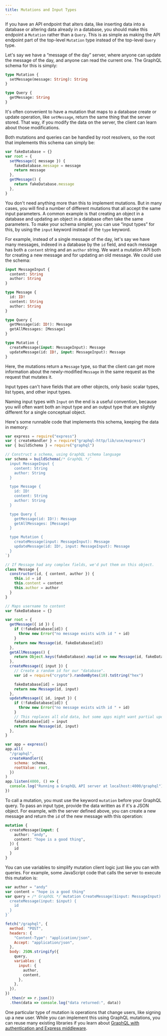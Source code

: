 ```yaml
---
title: Mutations and Input Types
---
```


If you have an API endpoint that alters data, like inserting data into a database or altering data already in a database, you should make this endpoint a `Mutation` rather than a `Query`. This is as simple as making the API endpoint part of the top-level `Mutation` type instead of the top-level `Query` type.

Let's say we have a “message of the day” server, where anyone can update the message of the day, and anyone can read the current one. The GraphQL schema for this is simply:

```graphql
type Mutation {
  setMessage(message: String): String
}

type Query {
  getMessage: String
}
```

It's often convenient to have a mutation that maps to a database create or update operation, like `setMessage`, return the same thing that the server stored. That way, if you modify the data on the server, the client can learn about those modifications.

Both mutations and queries can be handled by root resolvers, so the root that implements this schema can simply be:

```js
var fakeDatabase = {}
var root = {
  setMessage({ message }) {
    fakeDatabase.message = message
    return message
  },
  getMessage() {
    return fakeDatabase.message
  },
}
```

You don't need anything more than this to implement mutations. But in many cases, you will find a number of different mutations that all accept the same input parameters. A common example is that creating an object in a database and updating an object in a database often take the same parameters. To make your schema simpler, you can use “input types” for this, by using the `input` keyword instead of the `type` keyword.

For example, instead of a single message of the day, let's say we have many messages, indexed in a database by the `id` field, and each message has both a `content` string and an `author` string. We want a mutation API both for creating a new message and for updating an old message. We could use the schema:

```graphql
input MessageInput {
  content: String
  author: String
}

type Message {
  id: ID!
  content: String
  author: String
}

type Query {
  getMessage(id: ID!): Message
  getAllMessages: [Message]
}

type Mutation {
  createMessage(input: MessageInput): Message
  updateMessage(id: ID!, input: MessageInput): Message
}
```

Here, the mutations return a `Message` type, so that the client can get more information about the newly-modified `Message` in the same request as the request that mutates it.

Input types can't have fields that are other objects, only basic scalar types, list types, and other input types.

Naming input types with `Input` on the end is a useful convention, because you will often want both an input type and an output type that are slightly different for a single conceptual object.

Here's some runnable code that implements this schema, keeping the data in memory:

```js
var express = require("express")
var { createHandler } = require("graphql-http/lib/use/express")
var { buildSchema } = require("graphql")

// Construct a schema, using GraphQL schema language
var schema = buildSchema(/* GraphQL */`
  input MessageInput {
    content: String
    author: String
  }

  type Message {
    id: ID!
    content: String
    author: String
  }

  type Query {
    getMessage(id: ID!): Message
    getAllMessages: [Message]
  }

  type Mutation {
    createMessage(input: MessageInput): Message
    updateMessage(id: ID!, input: MessageInput): Message
  }
`)

// If Message had any complex fields, we'd put them on this object.
class Message {
  constructor(id, { content, author }) {
    this.id = id
    this.content = content
    this.author = author
  }
}

// Maps username to content
var fakeDatabase = {}

var root = {
  getMessage({ id }) {
    if (!fakeDatabase[id]) {
      throw new Error("no message exists with id " + id)
    }
    return new Message(id, fakeDatabase[id])
  },
  getAllMessages() {
    return Object.keys(fakeDatabase).map(id => new Message(id, fakeDatabase[id]));
  },
  createMessage({ input }) {
    // Create a random id for our "database".
    var id = require("crypto").randomBytes(10).toString("hex")

    fakeDatabase[id] = input
    return new Message(id, input)
  },
  updateMessage({ id, input }) {
    if (!fakeDatabase[id]) {
      throw new Error("no message exists with id " + id)
    }
    // This replaces all old data, but some apps might want partial update.
    fakeDatabase[id] = input
    return new Message(id, input)
  },
}

var app = express()
app.all(
  "/graphql",
  createHandler({
    schema: schema,
    rootValue: root,
  })
)
app.listen(4000, () => {
  console.log("Running a GraphQL API server at localhost:4000/graphql")
})
```

To call a mutation, you must use the keyword `mutation` before your GraphQL query. To pass an input type, provide the data written as if it's a JSON object. For example, with the server defined above, you can create a new message and return the `id` of the new message with this operation:

```graphql
mutation {
  createMessage(input: {
    author: "andy",
    content: "hope is a good thing",
  }) {
    id
  }
}
```

You can use variables to simplify mutation client logic just like you can with queries. For example, some JavaScript code that calls the server to execute this mutation is:

```js
var author = "andy"
var content = "hope is a good thing"
var query = /* GraphQL */`mutation CreateMessage($input: MessageInput) {
  createMessage(input: $input) {
    id
  }
}`

fetch("/graphql", {
  method: "POST",
  headers: {
    "Content-Type": "application/json",
    Accept: "application/json",
  },
  body: JSON.stringify({
    query,
    variables: {
      input: {
        author,
        content,
      },
    },
  }),
})
  .then(r => r.json())
  .then(data => console.log("data returned:", data))
```

One particular type of mutation is operations that change users, like signing up a new user. While you can implement this using GraphQL mutations, you can reuse many existing libraries if you learn about [GraphQL with authentication and Express middleware](/graphql-js/authentication-and-express-middleware/).
